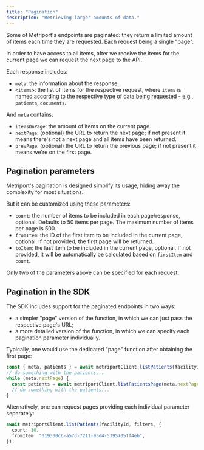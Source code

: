 ```yaml
---
title: "Pagination"
description: "Retrieving larger amounts of data."
---
```


Some of Metriport's endpoints are paginated: they return a limited amount of items each time they are requested. 
Each request being a single "page".

In order to have access to all items, after we receive the items for the current page we can request the
next page to the API.

Each response includes:
- `meta`: the information about the response.
- `<items>`: the list of items for the respective request, where `items` is named according to the respective
  type of data being requested - e.g., `patients`, `documents`.

And `meta` contains:
- `itemsOnPage`: the amount of items on the current page.
- `nextPage`: (optional) the URL to return the next page; if not present it means there's not a next page
  and all items have been returned.
- `prevPage`: (optional) the URL to return the previous page; if not present it means we're on the first page.

## Pagination parameters

Metriport's pagination is designed simplify its usage, hiding away the complexity for most situations.

But it can be customized using these parameters:
- `count`: the number of items to be included in each page/response, optional. Defaults to 50 items per page.
  The maximum number of items per page is 500.
- `fromItem`: the ID of the first item to be included in the current page, optional. If not provided, the
  first page will be returned.
- `toItem`: the last item to be included in the current page, optional. If not provided, it will be
  automatically be calculated based on `firstItem` and `count`.

Only two of the parameters above can be specified for each request.

## Pagination in the SDK

The SDK includes support for the paginated endpoints in two ways:
- a simpler "page" version of the function, in which we can just pass the respective page's URL;
- a more detailed version of the function, in which we can specify each pagination parameter individually.

Typically, one would use the dedicated "page" function after obtaining the first page:

```ts
const { meta, patients } = await metriportClient.listPatients(facilityId);
// do something with the patients...
while (meta.nextPage) {
  const patients = await metriportClient.listPatientsPage(meta.nextPage);
  // do something with the patients...
}
```

Alternatively, one can request pages providing each individual parameter separately:

```ts
await metriportClient.listPatients(facilityId, filters, {
  count: 10,
  fromItem: "019330c6-a57d-7211-93d4-5395705ff4eb",
});
```
